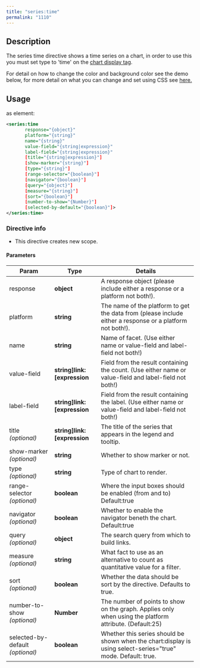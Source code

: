 ```yaml
---
title: "series:time"
permalink: "1110"
---
```


## Description

The series time directive shows a time series on a chart, in order to
use this you must set type to 'time' on the
[chart display tag](/app-studio/4.2/1056/chart-display).

For detail on how to change the color and background color see the demo
below, for more detail on what you can change and set using CSS see
[here.](http://www.highcharts.com/docs/chart-design-and-style/style-by-css)

## Usage

as element:

```xml
<series:time
       response="{object}"
       platform="{string}"
       name="{string}"
       value-field="{string|expression}"
       label-field="{string|expression}"
       [title="{string|expression}"]
       [show-marker="{string}"]
       [type="{string}"]
       [range-selector="{boolean}"]
       [navigator="{boolean}"]
       [query="{object}"]
       [measure="{string}"]
       [sort="{boolean}"]
       [number-to-show="{Number}"]
       [selected-by-default="{boolean}"]>
</series:time>
```

### Directive info

* This directive creates new scope.

#### Parameters

| Param | Type | Details |
| --- | --- | --- |
| response | **object** | A response object (please include either a response or a platform not both!). |
| platform | **string** | The name of the platform to get the data from (please include either a response or a platform not both!). |
| name | **string** | Name of facet. (Use either name or value-field and label-field not both!) |
| value-field | **string]link:[expression** | Field from the result containing the count. (Use either name or value-field and label-field not both!) |
| label-field | **string]link:[expression** | Field from the result containing the label. (Use either name or value-field and label-field not both!) |
| title  *(optional)* | **string]link:[expression** | The title of the series that appears in the legend and tooltip. |
| show-marker  *(optional)* | **string** | Whether to show marker or not. |
| type  *(optional)* | **string** | Type of chart to render. |
| range-selector  *(optional)* | **boolean** | Where the input boxes should be enabled (from and to) Default:true |
| navigator  *(optional)* | **boolean** | Whether to enable the navigator beneth the chart. Default:true |
| query  *(optional)* | **object** | The search query from which to build links. |
| measure  *(optional)* | **string** | What fact to use as an alternative to count as quantitative value for a filter. |
| sort  *(optional)* | **boolean** | Whether the data should be sort by the directive. Defaults to true. |
| number-to-show  *(optional)* | **Number** | The number of points to show on the graph. Applies only when using the platform attribute. (Default:25) |
| selected-by-default  *(optional)* | **boolean** | Whether this series should be shown when the chart:display is using select-series="true" mode. Default: true. |